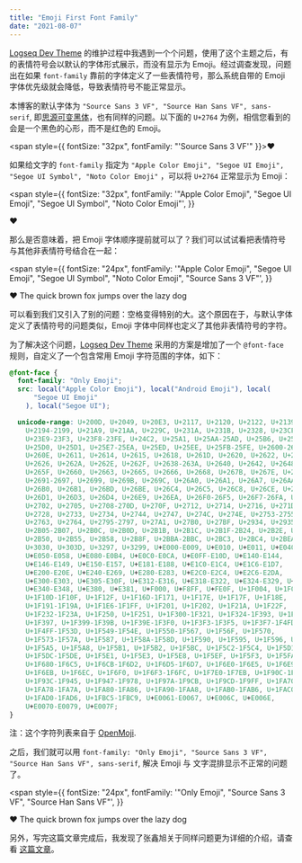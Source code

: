```yaml
---
title: "Emoji First Font Family"
date: "2021-08-07"
---
```


[Logseq Dev Theme](https://github.com/pengx17/logseq-dev-theme) 的维护过程中我遇到一个个问题，使用了这个主题之后，有的表情符号会以默认的字体形式展示，而没有显示为 Emoji。经过调查发现，问题出在如果 `font-family` 靠前的字体定义了一些表情符号，那么系统自带的 Emoji 字体优先级就会降低，导致表情符号不能正常显示。

本博客的默认字体为 `"Source Sans 3 VF", "Source Han Sans VF", sans-serif`, 即[思源可变黑体](https://github.com/adobe-fonts/source-han-sans)，也有同样的问题。以下面的 `U+2764` 为例，相信您看到的会是一个黑色的心形，而不是红色的 Emoji。

<span style={{ fontSize: "32px", fontFamily: "'Source Sans 3 VF'" }}>❤️</span>

如果给文字的 `font-family` 指定为 `"Apple Color Emoji", "Segoe UI Emoji", "Segoe UI Symbol", "Noto Color Emoji"` ，可以将 `U+2764` 正常显示为 Emoji：

<span
  style={{
    fontSize: "32px",
    fontFamily:
      '"Apple Color Emoji", "Segoe UI Emoji", "Segoe UI Symbol", "Noto Color Emoji"',
  }}
>
  ❤️
</span>

那么是否意味着，把 Emoji 字体顺序提前就可以了？我们可以试试看把表情符号与其他非表情符号结合在一起：

<span
  style={{
    fontSize: "24px",
    fontFamily:
      '"Apple Color Emoji", "Segoe UI Emoji", "Segoe UI Symbol", "Noto Color Emoji", "Source Sans 3 VF"',
  }}
>
  ❤️ The quick brown fox jumps over the lazy dog
</span>

可以看到我们又引入了别的问题：空格变得特别的大。这个原因在于，与默认字体定义了表情符号的问题类似，Emoji 字体中同样也定义了其他非表情符号的字符。

为了解决这个问题，[Logseq Dev Theme](https://github.com/pengx17/logseq-dev-theme) 采用的方案是增加了一个 `@font-face` 规则，自定义了一个包含常用 Emoji 字符范围的字体，如下：

```css
@font-face {
  font-family: "Only Emoji";
  src: local("Apple Color Emoji"), local("Android Emoji"), local(
      "Segoe UI Emoji"
    ), local("Segoe UI");

  unicode-range: U+200D, U+2049, U+20E3, U+2117, U+2120, U+2122, U+2139,
    U+2194-2199, U+21A9, U+21AA, U+229C, U+231A, U+231B, U+2328, U+23CF,
    U+23E9-23F3, U+23F8-23FE, U+24C2, U+25A1, U+25AA-25AD, U+25B6, U+25C0,
    U+25D0, U+25D1, U+25E7-25EA, U+25ED, U+25EE, U+25FB-25FE, U+2600-2605,
    U+260E, U+2611, U+2614, U+2615, U+2618, U+261D, U+2620, U+2622, U+2623,
    U+2626, U+262A, U+262E, U+262F, U+2638-263A, U+2640, U+2642, U+2648-2653,
    U+265F, U+2660, U+2663, U+2665, U+2666, U+2668, U+267B, U+267E, U+267F,
    U+2691-2697, U+2699, U+269B, U+269C, U+26A0, U+26A1, U+26A7, U+26AA, U+26AB,
    U+26B0, U+26B1, U+26BD, U+26BE, U+26C4, U+26C5, U+26C8, U+26CE, U+26CF,
    U+26D1, U+26D3, U+26D4, U+26E9, U+26EA, U+26F0-26F5, U+26F7-26FA, U+26FD,
    U+2702, U+2705, U+2708-270D, U+270F, U+2712, U+2714, U+2716, U+271D, U+2721,
    U+2728, U+2733, U+2734, U+2744, U+2747, U+274C, U+274E, U+2753-2755, U+2757,
    U+2763, U+2764, U+2795-2797, U+27A1, U+27B0, U+27BF, U+2934, U+2935,
    U+2B05-2B07, U+2B0C, U+2B0D, U+2B1B, U+2B1C, U+2B1F-2B24, U+2B2E, U+2B2F,
    U+2B50, U+2B55, U+2B58, U+2B8F, U+2BBA-2BBC, U+2BC3, U+2BC4, U+2BEA, U+2BEB,
    U+3030, U+303D, U+3297, U+3299, U+E000-E009, U+E010, U+E011, U+E040-E04B,
    U+E050-E058, U+E080-E0B4, U+E0C0-E0CA, U+E0FF-E10D, U+E140-E144,
    U+E146-E149, U+E150-E157, U+E181-E188, U+E1C0-E1C4, U+E1C6-E1D7,
    U+E200-E20E, U+E240-E269, U+E280-E283, U+E2C0-E2C4, U+E2C6-E2DA,
    U+E300-E303, U+E305-E30F, U+E312-E316, U+E318-E322, U+E324-E329, U+E32B,
    U+E340-E348, U+E380, U+E381, U+F000, U+F8FF, U+FE0F, U+1F004, U+1F0CF,
    U+1F10D-1F10F, U+1F12F, U+1F16D-1F171, U+1F17E, U+1F17F, U+1F18E,
    U+1F191-1F19A, U+1F1E6-1F1FF, U+1F201, U+1F202, U+1F21A, U+1F22F,
    U+1F232-1F23A, U+1F250, U+1F251, U+1F300-1F321, U+1F324-1F393, U+1F396,
    U+1F397, U+1F399-1F39B, U+1F39E-1F3F0, U+1F3F3-1F3F5, U+1F3F7-1F4FD,
    U+1F4FF-1F53D, U+1F549-1F54E, U+1F550-1F567, U+1F56F, U+1F570,
    U+1F573-1F57A, U+1F587, U+1F58A-1F58D, U+1F590, U+1F595, U+1F596, U+1F5A4,
    U+1F5A5, U+1F5A8, U+1F5B1, U+1F5B2, U+1F5BC, U+1F5C2-1F5C4, U+1F5D1-1F5D3,
    U+1F5DC-1F5DE, U+1F5E1, U+1F5E3, U+1F5E8, U+1F5EF, U+1F5F3, U+1F5FA-1F64F,
    U+1F680-1F6C5, U+1F6CB-1F6D2, U+1F6D5-1F6D7, U+1F6E0-1F6E5, U+1F6E9,
    U+1F6EB, U+1F6EC, U+1F6F0, U+1F6F3-1F6FC, U+1F7E0-1F7EB, U+1F90C-1F93A,
    U+1F93C-1F945, U+1F947-1F978, U+1F97A-1F9CB, U+1F9CD-1F9FF, U+1FA70-1FA74,
    U+1FA78-1FA7A, U+1FA80-1FA86, U+1FA90-1FAA8, U+1FAB0-1FAB6, U+1FAC0-1FAC2,
    U+1FAD0-1FAD6, U+1FBC5-1FBC9, U+E0061-E0067, U+E006C, U+E006E,
    U+E0070-E0079, U+E007F;
}
```

注：这个字符列表来自于 [OpenMoji](https://openmoji.org/).

之后，我们就可以用 `font-family: "Only Emoji", "Source Sans 3 VF", "Source Han Sans VF", sans-serif`, 解决 Emoji 与 文字混排显示不正常的问题了。

<span
  style={{
    fontSize: "24px",
    fontFamily: '"Only Emoji", "Source Sans 3 VF", "Source Han Sans VF"',
  }}
>
  ❤️ The quick brown fox jumps over the lazy dog
</span>

另外，写完这篇文章完成后，我发现了张鑫旭关于同样问题更为详细的介绍，请查看 [这篇文章](https://www.zhangxinxu.com/wordpress/2020/03/css-emoji-opentype-svg-fonts)。
